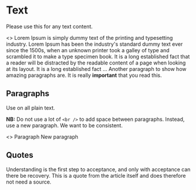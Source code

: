 
<Meta title="Typography|Text" />

# Text

Please use this for any text content.

<Preview>
  <Story name="Minimum Example">
    <>
      <Paragraph>
        Lorem Ipsum is simply dummy text of the printing and typesetting industry. Lorem Ipsum has been the industry's
        standard dummy text ever since the 1500s, when an unknown printer took a galley of type and scrambled it to make
        a type specimen book.
      </Paragraph>
      <Paragraph>
        It is a long established fact that a reader will be distracted by the readable content of a page when looking at
        its layout.
      </Paragraph>
      <Quote by="Someone (2019)">It is a long established fact ...</Quote>
      <Paragraph>
        Another paragraph to show how amazing paragraphs are. It is really <b>important</b> that you read this.
      </Paragraph>
    </>
  </Story>
</Preview>

## Paragraphs

Use on all plain text.

**NB:** Do not use a lot of `<br />` to add space between paragraphs. Instead, use a new paragraph. We want to be consistent.

<Preview>
  <Story name="Paragraph Example">
    <>
      <Paragraph>Paragraph</Paragraph>
      <Paragraph>New paragraph</Paragraph>
    </>
  </Story>
</Preview>

## Quotes

<Preview>
  <Story name="Quote With Source">
    <Quote by="J.K. Rowling">
      Understanding is the first step to acceptance, and only with acceptance can there be recovery.
    </Quote>
  </Story>
  <Story name="Quote Without Source">
    <Quote>This is a quote from the article itself and does therefore not need a source.</Quote>
  </Story>
</Preview>

<Props of={Quote} />
